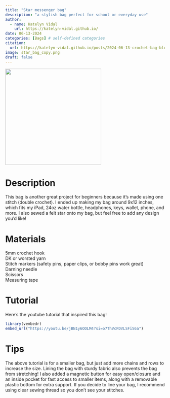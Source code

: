 ```yaml
---
title: "Star messenger bag"
description: "a stylish bag perfect for school or everyday use"
author:
  - name: Katelyn Vidal
    url: https://katelyn-vidal.github.io/
date: 06-13-2024
categories: [Bags] # self-defined categories
citation: 
  url: https://katelyn-vidal.github.io/posts/2024-06-13-crochet-bag-blog-post/ 
image: star_bag_copy.png
draft: false 
---
```


![](star_bag.png){fig-align="center" width="303"}

# Description

This bag is another great project for beginners because it's made using one stitch (double crochet). I ended up making my bag around 9x12 inches, which fits my iPad, 24oz water bottle, headphones, keys, wallet, phone, and more. I also sewed a felt star onto my bag, but feel free to add any design you'd like!

# Materials

5mm crochet hook\
DK or worsted yarn\
Stitch markers (safety pins, paper clips, or bobby pins work great)\
Darning needle\
Scissors\
Measuring tape\

# Tutorial

Here's the youtube tutorial that inspired this bag!

```r
library(vembedr)
embed_url("https://youtu.be/jBN1y6OOLM4?si=o7ThVcFDVLSFiS6a")
```

# Tips

The above tutorial is for a smaller bag, but just add more chains and rows to increase the size. Lining the bag with sturdy fabric also prevents the bag from stretching! I also added a magnetic button for easy open/closure and an inside pocket for fast access to smaller items, along with a removable plastic bottom for extra support. If you decide to line your bag, I recommend using clear sewing thread so you don't see your stitches.
